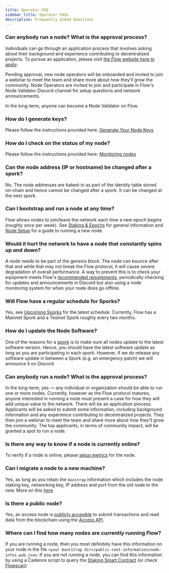```yaml
---
title: Operator FAQ
sidebar_title: Operator FAQs
description: Frequently Asked Questions
---
```


### Can anybody run a node? What is the approval process?

Individuals can go through an application process that involves asking about their background and experience contributing to decentralized projects. To pursue an application, please visit [the Flow website here to apply](https://www.onflow.org/node-validators).

Pending approval, new node operators will be onboarded and invited to join a webinar to meet the team and share more about how they’ll grow the community. Node Operators are invited to join and participate in Flow's Node Validator Discord channel for setup questions and network announcements.

In the long-term, anyone can become a Node Validator on Flow.

### How do I generate keys?

Please follow the instructions provided here: [Generate Your Node Keys](/node-operation/node-bootstrap#generating-your-node-id)

### How do I check on the status of my node?

Please follow the instructions provided here: [Monitoring nodes](/node-operation/monitoring-nodes)

### Can the node address (IP or hostname) be changed after a spork?

No. The node addresses are baked-in as part of the identity table stored on-chain and hence cannot be changed after a spork. It can be changed at the next spork.

### Can I bootstrap and run a node at any time?

Flow allows nodes to join/leave the network each time a new epoch begins (roughly once per week). 
See [Staking & Epochs](/staking/#epochs) for general information and [Node Setup](/node-operation/node-bootstrap/#timing) for a guide to running a new node.

### Would it hurt the network to have a node that constantly spins up and down?

A node needs to be part of the genesis block. The node can bounce after that and while that may not break the Flow protocol, it will cause severe degradation of overall performance.
A way to prevent this is to check your equipment meets Flow's [recommended requirements](/node-operation/node-setup/#hardware-requirements), periodically checking for updates and announcements in Discord but also using a node monitoring system for when your node does go offline.

### Will Flow have a regular schedule for Sporks?

Yes, see [Upcoming Sporks](/node-operation/upcoming-sporks/) for the latest schedule. Currently, Flow has a Mainnet Spork and a Testnet Spork roughly every two months.

### How do I update the Node Software?

One of the reasons for a [spork](/node-operation/spork) is to make sure all nodes update to the latest software version. Hence, you should have the latest software update as long as you are participating in each spork.
However, if we do release any software update in between a Spork (e.g. an emergency patch) we will announce it on Discord.

### Can anybody run a node? What is the approval process?

In the long-term, yes — any individual or organization should be able to run one or more nodes. Currently, however as the Flow protocol matures, anyone interested in running a node must present a case for how they will add unique value to the network. There will be an application process. Applicants will be asked to submit some information, including background information and any experience contributing to decentralized projects.
They then join a webinar to meet the team and share more about how they’ll grow the community. The top applicants, in terms of community impact, will be granted a spot to run a node.

### Is there any way to know if a node is currently online?

To verify if a node is online, please [setup metrics](/node-operation/faq/#how-do-i-check-on-the-status-of-my-node) for the node.

### Can I migrate a node to a new machine?

Yes, as long as you retain the `boostrap` information which includes the node staking key, networking key, IP address and port from the old node to the new.
More on this [here](/node-operation/node-migration)

### Is there a public node?

Yes, an access node is [publicly accesible](/concepts/accessing-testnet) to submit transactions and read data from the blockchain using the
[Access API](/access-api).

### Where can I find how many nodes are currently running Flow?

If you are running a node, then you most definitely have this information on your node in the file `<your bootstrap dir>/public-root-information/node-infos.pub.json`. If you are not running a node, you can find this information by using a Cadence script to query the [Staking Smart Contract](/core-contracts/staking-contract-reference) (or check [Flowscan](https://flowscan.org/staking/overview))

